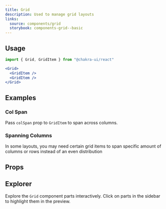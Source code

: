 ```yaml
---
title: Grid
description: Used to manage grid layouts
links:
  source: components/grid
  storybook: components-grid--basic
---
```


<ExampleTabs name="grid-basic" />

## Usage

```jsx
import { Grid, GridItem } from "@chakra-ui/react"
```

```jsx
<Grid>
  <GridItem />
  <GridItem />
</Grid>
```

## Examples

### Col Span

Pass `colSpan` prop to `GridItem` to span across columns.

<ExampleTabs name="grid-with-col-span" />

### Spanning Columns

In some layouts, you may need certain grid items to span specific amount of
columns or rows instead of an even distribution

<ExampleTabs name="grid-spanning-columns" />

## Props

<PropTable component="Grid" part="Grid" />

## Explorer

Explore the `Grid` component parts interactively. Click on parts in the sidebar
to highlight them in the preview.

<Explorer name="grid-basic" />
